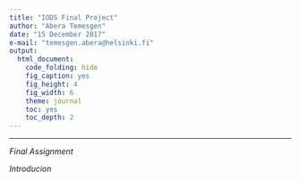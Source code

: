 ```yaml
---
title: "IODS Final Project"
author: "Abera Temesgen"
date: "15 December 2017"
e-mail: "temesgen.abera@helsinki.fi"
output:
  html_document:
    code_folding: hide
    fig_caption: yes
    fig_height: 4
    fig_width: 6
    theme: journal
    toc: yes
    toc_depth: 2
---
```



***

*Final Assignment*

*Introducion*
